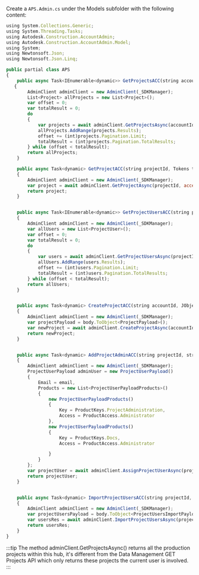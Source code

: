 Create a `APS.Admin.cs` under the Models subfolder with the following content:
```js title="Models/APS.Admin.cs"
using System.Collections.Generic;
using System.Threading.Tasks;
using Autodesk.Construction.AccountAdmin;
using Autodesk.Construction.AccountAdmin.Model;
using System;
using Newtonsoft.Json;
using Newtonsoft.Json.Linq;

public partial class APS
{
    public async Task<IEnumerable<dynamic>> GetProjectsACC(string accountId, Tokens tokens)
   {
        AdminClient adminClient = new AdminClient(_SDKManager);
        List<Project> allProjects = new List<Project>();
        var offset = 0;
        var totalResult = 0;
        do
        {
            var projects = await adminClient.GetProjectsAsync(accountId,offset:offset,accessToken:tokens.AccessToken);
            allProjects.AddRange(projects.Results);
            offset += (int)projects.Pagination.Limit;
            totalResult = (int)projects.Pagination.TotalResults;
        } while (offset < totalResult);
        return allProjects;
    }

    public async Task<dynamic> GetProjectACC(string projectId, Tokens tokens)
    {
        AdminClient adminClient = new AdminClient(_SDKManager);
        var project = await adminClient.GetProjectAsync(projectId, accessToken: tokens.AccessToken);       
        return project;
    }


    public async Task<IEnumerable<dynamic>> GetProjectUsersACC(string projectId, Tokens tokens)
    {
        AdminClient adminClient = new AdminClient(_SDKManager);
        var allUsers = new List<ProjectUser>();
        var offset = 0;
        var totalResult = 0;
        do
        {
            var users = await adminClient.GetProjectUsersAsync(projectId, offset: offset, accessToken: tokens.AccessToken );
            allUsers.AddRange(users.Results);            
            offset += (int)users.Pagination.Limit;
            totalResult = (int)users.Pagination.TotalResults;
        } while (offset < totalResult);
        return allUsers;
    }


    public async Task<dynamic> CreateProjectACC(string accountId, JObject body, Tokens tokens)
    {
        AdminClient adminClient = new AdminClient(_SDKManager);
        var projectPayload = body.ToObject<ProjectPayload>();
        var newProject = await adminClient.CreateProjectAsync(accountId, projectPayload, accessToken: tokens.AccessToken);
        return newProject;
    }


    public async Task<dynamic> AddProjectAdminACC(string projectId, string email, Tokens tokens)
    {
        AdminClient adminClient = new AdminClient(_SDKManager);
        ProjectUserPayload adminUser = new ProjectUserPayload()
        {
            Email = email,
            Products = new List<ProjectUserPayloadProducts>()
            {
                new ProjectUserPayloadProducts()
                {
                    Key = ProductKeys.ProjectAdministration,
                    Access = ProductAccess.Administrator
                },
                new ProjectUserPayloadProducts()
                {
                    Key = ProductKeys.Docs,
                    Access = ProductAccess.Administrator

                }
            }
        };
        var projectUser = await adminClient.AssignProjectUserAsync(projectId, adminUser, accessToken: tokens.AccessToken);
        return projectUser;
    }


    public async Task<dynamic> ImportProjectUsersACC(string projectId, JObject body, Tokens tokens)
    {
        AdminClient adminClient = new AdminClient(_SDKManager);
        var projectUsersPayload = body.ToObject<ProjectUsersImportPayload>();
        var usersRes = await adminClient.ImportProjectUsersAsync(projectId, projectUsersPayload, accessToken: tokens.AccessToken);
        return usersRes;
    }
}
```
:::tip
The method adminClient.GetProjectsAsync() returns all the production projects within this hub, 
it's different from the Data Management GET Projects API which only returns these projects 
the current user is involved.
:::